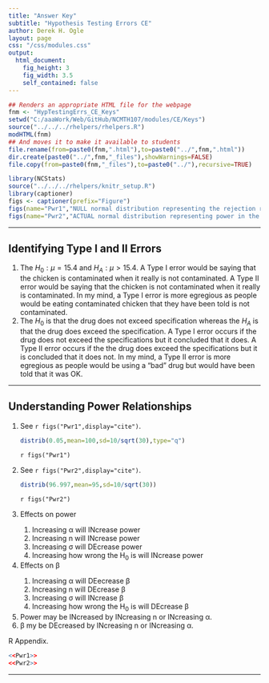 ```yaml
---
title: "Answer Key"
subtitle: "Hypothesis Testing Errors CE"
author: Derek H. Ogle
layout: page
css: "/css/modules.css"
output:
  html_document:
    fig_height: 3
    fig_width: 3.5
    self_contained: false
---
```


```r
## Renders an appropriate HTML file for the webpage
fnm <- "HypTestingErrs_CE_Keys"
setwd("C:/aaaWork/Web/GitHub/NCMTH107/modules/CE/Keys")
source("../../../rhelpers/rhelpers.R")
modHTML(fnm)
## And moves it to make it available to students
file.rename(from=paste0(fnm,".html"),to=paste0("../",fnm,".html"))
dir.create(paste0("../",fnm,"_files"),showWarnings=FALSE)
file.copy(from=paste0(fnm,"_files"),to=paste0("../"),recursive=TRUE)
```

```r
library(NCStats)
source("../../../rhelpers/knitr_setup.R")
library(captioner)
figs <- captioner(prefix="Figure")
figs(name="Pwr1","NULL normal distribution representing the rejection region for the power calculation example.")
figs(name="Pwr2","ACTUAL normal distribution representing power in the power calculation example.")
```

----

## Identifying Type I and II Errors

<ol>
<li>The $H_{0}: \mu=15.4$ and $H_{A}: \mu>15.4$.  A Type I error would be saying that the chicken is contaminated when it really is not contaminated.  A Type II error would be saying that the chicken is not contaminated when it really is contaminated.  In my mind, a Type I error is more egregious as people would be eating contaminated chicken that they have been told is not contaminated.</li>
<li>The $H_{0}$ is that the drug does not exceed specification whereas the $H_{A}$ is that the drug does exceed the specification.  A Type I error occurs if the drug does not exceed the specifications but it concluded that it does.  A Type II error occurs if the the drug does exceed the specifications but it is concluded that it does not.  In my mind, a Type II error is more egregious as people would be using a "bad" drug but would have been told that it was OK.</li>
</ol>

----

## Understanding Power Relationships

<ol>
<li>See `r figs("Pwr1",display="cite")`.</li>
```r
distrib(0.05,mean=100,sd=10/sqrt(30),type="q")
```

`r figs("Pwr1")`

<li>See `r figs("Pwr2",display="cite")`.</li>
```r
distrib(96.997,mean=95,sd=10/sqrt(30))
```

`r figs("Pwr2")`

<li>Effects on power</li>
<ol>
<li>Increasing &alpha; will INcrease power</li>
<li>Increasing n will INcrease power</li>
<li>Increasing &sigma; will DEcrease power</li>
<li>Increasing how wrong the H<sub>0</sub> is will INcrease power</li>
</ol>
<li>Effects on &beta;</li>
<ol>
<li>Increasing &alpha; will DEecrease &beta;</li>
<li>Increasing n will DEcrease &beta;</li>
<li>Increasing &sigma; will INcrease &beta;</li>
<li>Increasing how wrong the H<sub>0</sub> is will DEcrease &beta;</li>
</ol>
<li>Power may be INcreased by INcreasing n or INcreasing &alpha;.</li>
<li>&beta; my be DEcreased by INcreasing n or INcreasing &alpha;.</li>
</ol>

R Appendix.
```r
<<Pwr1>>
<<Pwr2>>
```

----
